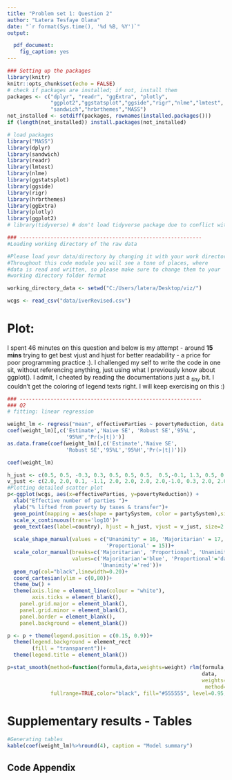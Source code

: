 ```yaml
---
title: "Problem set 1: Question 2"
author: "Latera Tesfaye Olana"
date: "`r format(Sys.time(), '%d %B, %Y')`"
output:

  pdf_document: 
    fig_caption: yes
---
```


```r
### Setting up the packages
library(knitr)
knitr::opts_chunk$set(echo = FALSE)
# check if packages are installed; if not, install them
packages <- c("dplyr", "readr", "ggExtra", "plotly",
              "ggplot2","ggstatsplot","ggside","rigr","nlme","lmtest",
              "sandwich","hrbrthemes","MASS")
not_installed <- setdiff(packages, rownames(installed.packages()))
if (length(not_installed)) install.packages(not_installed)

# load packages
library("MASS")   
library(dplyr)
library(sandwich)
library(readr)
library(lmtest)
library(nlme)
library(ggstatsplot)
library(ggside)
library(rigr)
library(hrbrthemes)
library(ggExtra)
library(plotly)
library(ggplot2)
# library(tidyverse) # don't load tidyverse package due to conflict with dplyr
```

```r
### -----------------------------------------------------------
#Loading working directory of the raw data

#Please load your data/directory by changing it with your work directory
#Throughout this code module you will see a tone of places, where
#data is read and written, so please make sure to change them to your
#working directory folder format

working_directory_data <- setwd("C:/Users/latera/Desktop/viz/")

wcgs <- read_csv("data/iverRevised.csv")
```

# Plot:

I spent 46 minutes on this question and below is my attempt - around **15 mins** trying to get best vjust and hjust for better readability - a price for poor programming practice :). I challenged my self to write the code in one sit, without referencing anything, just using what I previously know about ggplot(). I admit, I cheated by reading the documentations just a $_t$$_i$$_n$$_y$ bit. I couldn't get the coloring of legend texts right. I will keep exercising on this :)

```r
### -----------------------------------------------------------
### Q2
# fitting: linear regression

weight_lm <- regress("mean", effectiveParties ~ povertyReduction, data = wcgs)
coef(weight_lm)[,c('Estimate','Naive SE', 'Robust SE','95%L',
                   '95%H','Pr(>|t|)')]
as.data.frame(coef(weight_lm)[,c('Estimate','Naive SE', 
                   'Robust SE','95%L','95%H','Pr(>|t|)')])

coef(weight_lm)
```

```r

h_just <- c(0.5, 0.5, -0.3, 0.3, 0.5, 0.5, 0.5,  0.5,-0.1, 1.3, 0.5, 0.5, 0.5, 0.5)
v_just <- c(2.0, 2.0, 0.1, -1.1, 2.0, 2.0, 2.0, 2.0,-1.0, 0.3, 2.0, 2.0,2.0, 2.0)
#Plotting detailed scatter plot
p<-ggplot(wcgs, aes(x=effectiveParties, y=povertyReduction)) +
  xlab("Effective number of parties ")+
  ylab("% lifted from poverty by taxes & transfer")+
  geom_point(mapping = aes(shape = partySystem, color = partySystem),size=3)+
  scale_x_continuous(trans='log10')+
  geom_text(aes(label=country), hjust = h_just, vjust = v_just, size=2.5)+
  
  scale_shape_manual(values = c("Unanimity" = 16, 'Majoritarian' = 17,
                                'Proportional' = 15))+
  scale_color_manual(breaks=c('Majoritarian', 'Proportional', 'Unanimity'),
                     values=c('Majoritarian'='blue', 'Proportional'='darkgreen',
                              'Unanimity'='red'))+
  geom_rug(col="black",linewidth=0.20)+
  coord_cartesian(ylim = c(0,80))+
  theme_bw() +
  theme(axis.line = element_line(colour = "white"),
        axis.ticks = element_blank(),
    panel.grid.major = element_blank(),
    panel.grid.minor = element_blank(),
    panel.border = element_blank(),
    panel.background = element_blank()) 

p <- p + theme(legend.position = c(0.15, 0.9))+
  theme(legend.background = element_rect
        (fill = "transparent"))+
  theme(legend.title = element_blank())

p+stat_smooth(method=function(formula,data,weights=weight) rlm(formula,
                                                               data,
                                                               weights=weight,
                                                                method="MM"),
              fullrange=TRUE,color="black", fill="#555555", level=0.95,linewidth = 0.35)


```

\pagebreak

# Supplementary results - Tables

```r

#Generating tables
kable(coef(weight_lm)%>%round(4), caption = "Model summary")
```

\pagebreak

## Code Appendix

```r
```
